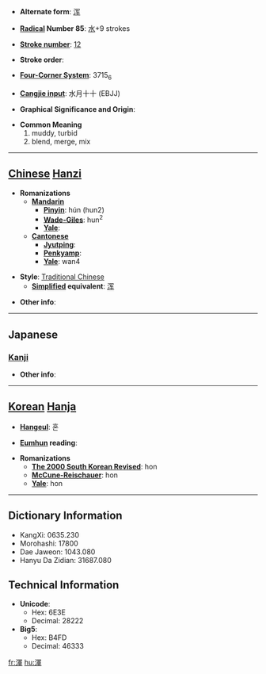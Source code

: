 * '''Alternate form''': [[浑]]

* '''[[Wiktionary:Chinese radical index| Radical]] Number 85''': [[Wiktionary:Chinese radical index 水|水]]+9 strokes

* '''[[Wiktionary:Chinese total strokes index|Stroke number]]''': [[Wiktionary:Chinese total strokes index 12|12]]

* '''Stroke order''': 

* '''[[Wiktionary:Chinese four corner index|Four-Corner System]]''': 3715<sub>6</sub>

* '''[[Wiktionary:Chinese Cangjie index|Cangjie input]]''': 水月十十 (EBJJ)

* '''Graphical Significance and Origin''': 

* '''Common Meaning'''
*#muddy, turbid
*# blend, merge, mix


----

== [[Chinese]] [[Hanzi]] ==

* '''Romanizations'''
** '''[[Mandarin]]'''
*** '''[[Pinyin]]''': hún (hun2)
*** '''[[Wade-Giles]]''': hun<sup>2</sup>
*** '''[[Yale]]''': 
** '''[[Cantonese]]'''
*** '''[[Jyutping]]''':
*** '''[[Penkyamp]]''': 
*** '''[[Yale]]''': wan4

* '''Style''': [[Traditional Chinese]] 
** '''[[Simplified Chinese|Simplified]] equivalent''': [[浑]]

* '''Other info''': 

----

==Japanese==
===[[Kanji]]===
{{kanji|on readings=[[こん]] (kon)
|kun readings=[[にごる]] (nigoru), [[すべて]] (subete)
}}

* '''Other info''':  

----

== [[Korean]] [[Hanja]] ==

* '''[[Hangeul]]''': 혼

* '''[[Eumhun]] reading''': 

* '''Romanizations'''
** '''[[The 2000 South Korean Revised Romanization|The 2000 South Korean Revised]]''': hon
** '''[[McCune-Reischauer]]''': hon
** '''[[Yale]]''': hon

----

== Dictionary Information ==

* KangXi: 0635.230
* Morohashi: 17800
* Dae Jaweon: 1043.080
* Hanyu Da Zidian: 31687.080

== Technical Information ==

* '''Unicode''':
** Hex: 6E3E
** Decimal: 28222
* '''Big5''':
** Hex: B4FD
** Decimal: 46333

[[fr:渾]]
[[hu:渾]]